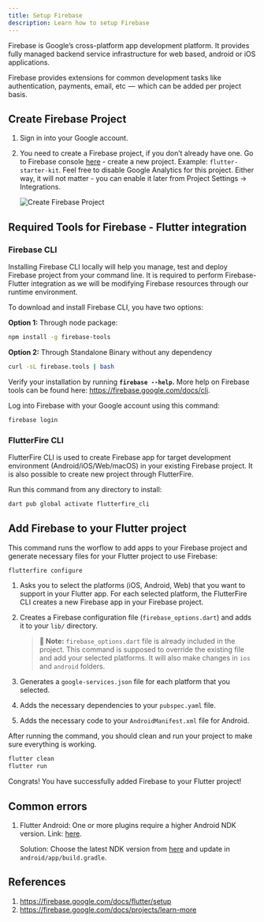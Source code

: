 ```yaml
---
title: Setup Firebase
description: Learn how to setup Firebase
---
```


Firebase is Google’s cross-platform app development platform. It provides fully managed backend service infrastructure for web based, android or iOS applications.

Firebase provides extensions for common development tasks like authentication, payments, email, etc  —  which can be added per project basis.

## Create Firebase Project

1. Sign in into your Google account.
2. You need to create a Firebase project, if you don’t already have one. Go to Firebase console [here](https://console.firebase.google.com/) - create a new project. Example: `flutter-starter-kit`. Feel free to disable Google Analytics for this project. Either way, it will not matter - you can enable it later from Project Settings → Integrations.

    <Image src={gsignin} alt="Create Firebase Project" />

## Required Tools for Firebase - Flutter integration

### Firebase CLI

Installing Firebase CLI locally will help you manage, test and deploy Firebase project from your command line. It is required to perform Firebase-Flutter integration as we will be modifying Firebase resources through our runtime environment.

To download and install Firebase CLI, you have two options:

**Option 1:** Through node package:
```bash
npm install -g firebase-tools
```

**Option 2:** Through Standalone Binary without any dependency

```bash
curl -sL firebase.tools | bash
```

Verify your installation by running **`firebase --help`.** More help on Firebase tools can be found here: https://firebase.google.com/docs/cli.

Log into Firebase with your Google account using this command:

```bash
firebase login
```

### FlutterFire CLI

FlutterFire CLI is used to create Firebase app for target development environment (Android/iOS/Web/macOS) in your existing Firebase project. It is also possible to create new project through FlutterFire.

Run this command from any directory to install:

```bash
dart pub global activate flutterfire_cli
```

## Add Firebase to your Flutter project

This command runs the worflow to add apps to your Firebase project and generate necessary files for your Flutter project to use Firebase:
```bash
flutterfire configure
```

1. Asks you to select the platforms (iOS, Android, Web) that you want to support in your Flutter app. For each selected platform, the FlutterFire CLI creates a new Firebase app in your Firebase project.
2. Creates a Firebase configuration file (`firebase_options.dart`) and adds it to your `lib/` directory. 

    > **👋 Note:** `firebase_options.dart` file is already included in the project. This command is supposed to override the existing file and add your selected platforms. It will also make changes in `ios` and `android` folders.

3. Generates a `google-services.json` file for each platform that you selected.
4. Adds the necessary dependencies to your `pubspec.yaml` file.
5. Adds the necessary code to your `AndroidManifest.xml` file for Android.

After running the command, you should clean and run your project to make sure everything is working.

```bash
flutter clean
flutter run
```

Congrats! You have successfully added Firebase to your Flutter project!

## Common errors
1. Flutter Android: One or more plugins require a higher Android NDK version. Link: [here](https://stackoverflow.com/questions/73032815/flutter-android-one-or-more-plugins-require-a-higher-android-ndk-version).
    
    Solution: Choose the latest NDK version from [here](https://developer.android.com/ndk/downloads) and update in `android/app/build.gradle`.

## References
1. <a href="https://firebase.google.com/docs/flutter/setup" target="_blank">https://firebase.google.com/docs/flutter/setup</a>
2. <a href="https://firebase.google.com/docs/projects/learn-more" target="_blank">https://firebase.google.com/docs/projects/learn-more</a>